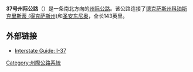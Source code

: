 '''37号州际公路'''（{{lang-en|'''Interstate 37'''}}）是一条南北方向的[[州际公路系统|州际公路]]。该公路连接了[[德克萨斯州|德克萨斯州]][[科珀斯克里斯蒂_(得克萨斯州)|科珀斯克里斯蒂 (得克萨斯州)]]和[[圣安东尼奥|圣安东尼奥]]，全长143英里。

== 外部链接 ==
*[http://www.interstate-guide.com/i-037.html Interstate Guide: I-37]{{WebCite|url=https://www.webcitation.org/6Dzha3ZS6?url=http://www.interstate-guide.com/i-037.html |date=20130127223924 |dateformat=iso }}
{{州際公路系統}}
[[Category:州際公路系統|Category:州際公路系統]]